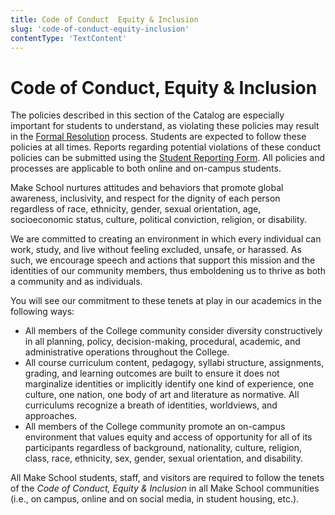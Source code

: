 ```yaml
---
title: Code of Conduct  Equity & Inclusion
slug: 'code-of-conduct-equity-inclusion'
contentType: 'TextContent'
---
```


# Code of Conduct, Equity & Inclusion

The policies described in this section of the Catalog are especially important for students to
understand, as violating these policies may result in the
[Formal Resolution](../student-conduct-policies/disciplinary-action-academic-conduct) process.
Students are expected to follow these policies at all times. Reports regarding potential violations
of these conduct policies can be submitted using the
[Student Reporting Form](http://make.sc/student-reporting-form). All policies and processes are
applicable to both online and on-campus students.

Make School nurtures attitudes and behaviors that promote global awareness, inclusivity, and respect
for the dignity of each person regardless of race, ethnicity, gender, sexual orientation, age,
socioeconomic status, culture, political conviction, religion, or disability.

We are committed to creating an environment in which every individual can work, study, and live
without feeling excluded, unsafe, or harassed. As such, we encourage speech and actions that support
this mission and the identities of our community members, thus emboldening us to thrive as both a
community and as individuals.

You will see our commitment to these tenets at play in our academics in the following ways:

- All members of the College community consider diversity constructively in all planning, policy,
  decision-making, procedural, academic, and administrative operations throughout the College.
- All course curriculum content, pedagogy, syllabi structure, assignments, grading, and learning
  outcomes are built to ensure it does not marginalize identities or implicitly identify one kind of
  experience, one culture, one nation, one body of art and literature as normative. All curriculums
  recognize a breath of identities, worldviews, and approaches.
- All members of the College community promote an on-campus environment that values equity and
  access of opportunity for all of its participants regardless of background, nationality, culture,
  religion, class, race, ethnicity, sex, gender, sexual orientation, and disability.

All Make School students, staff, and visitors are required to follow the tenets of the _Code of
Conduct, Equity & Inclusion_ in all Make School communities (i.e., on campus, online and on social
media, in student housing, etc.).
